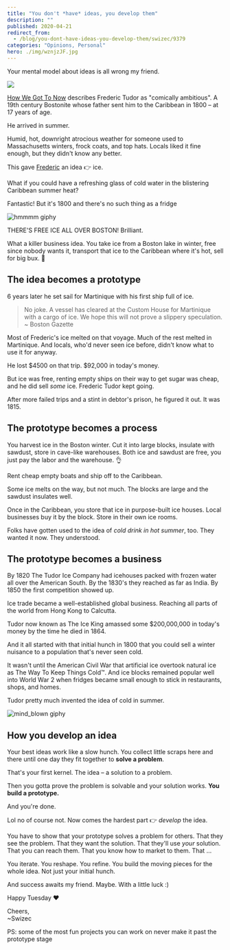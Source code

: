 ```yaml
---
title: "You don't *have* ideas, you develop them"
description: ""
published: 2020-04-21
redirect_from:
  - /blog/you-dont-have-ideas-you-develop-them/swizec/9379
categories: "Opinions, Personal"
hero: ./img/wznjzJF.jpg
---
```


Your mental model about ideas is all wrong my friend.

![](./img/wznjzJF.jpg)

[How We Got To Now](https://en.wikipedia.org/wiki/How_We_Got_to_Now) describes Frederic Tudor as "comically ambitious". A 19th century Bostonite whose father sent him to the Caribbean in 1800 – at 17 years of age.

He arrived in summer.

Humid, hot, downright atrocious weather for someone used to Massachusetts winters, frock coats, and top hats. Locals liked it fine enough, but they didn't know any better.

This gave [Frederic](https://en.wikipedia.org/wiki/Frederic_Tudor) an idea 👉 ice.

What if you could have a refreshing glass of cold water in the blistering Caribbean summer heat?

Fantastic! But it's 1800 and there's no such thing as a fridge

![hmmmm giphy](./img/media-M8zyT2iyC7tH2dA0it-giphy.gif)

THERE'S FREE ICE ALL OVER BOSTON! Brilliant.

What a killer business idea. You take ice from a Boston lake in winter, free since nobody wants it, transport that ice to the Caribbean where it's hot, sell for big bux. 🤑

## The idea becomes a prototype

6 years later he set sail for Martinique with his first ship full of ice.

> No joke. A vessel has cleared at the Custom House for Martinique with a cargo of ice. We hope this will not prove a slippery speculation. ~ Boston Gazette

Most of Frederic's ice melted on that voyage. Much of the rest melted in Martinique. And locals, who'd never seen ice before, didn't know what to use it for anyway.

He lost $4500 on that trip. $92,000 in today's money.

But ice was free, renting empty ships on their way to get sugar was cheap, and he did sell _some_ ice. Frederic Tudor kept going.

After more failed trips and a stint in debtor's prison, he figured it out. It was 1815.

## The prototype becomes a process

You harvest ice in the Boston winter. Cut it into large blocks, insulate with sawdust, store in cave-like warehouses. Both ice and sawdust are free, you just pay the labor and the warehouse. 👌

Rent cheap empty boats and ship off to the Caribbean.

Some ice melts on the way, but not much. The blocks are large and the sawdust insulates well.

Once in the Caribbean, you store that ice in purpose-built ice houses. Local businesses buy it by the block. Store in their own ice rooms.

Folks have gotten used to the idea of _cold drink in hot summer_, too. They wanted it now. They understood.

## The prototype becomes a business

By 1820 The Tudor Ice Company had icehouses packed with frozen water all over the American South. By the 1830's they reached as far as India. By 1850 the first competition showed up.

Ice trade became a well-established global business. Reaching all parts of the world from Hong Kong to Calcutta.

Tudor now known as The Ice King amassed some $200,000,000 in today's money by the time he died in 1864.

And it all started with that initial hunch in 1800 that you could sell a winter nuisance to a population that's never seen cold.

It wasn't until the American Civil War that artificial ice overtook natural ice as The Way To Keep Things Cold™. And ice blocks remained popular well into World War 2 when fridges became small enough to stick in restaurants, shops, and homes.

Tudor pretty much invented the idea of cold in summer.

![mind_blown giphy](./img/media-5aLrlDiJPMPFS-giphy.gif)

## How you develop an idea

Your best ideas work like a slow hunch. You collect little scraps here and there until one day they fit together to **solve a problem**.

That's your first kernel. The idea – a solution to a problem.

Then you gotta prove the problem is solvable and your solution works. **You build a prototype.**

And you're done.

Lol no of course not. Now comes the hardest part 👉 _develop_ the idea.

You have to show that your prototype solves a problem for others. That they see the problem. That they want the solution. That they'll use _your_ solution. That you can reach them. That you know how to market to them. That ...

You iterate. You reshape. You refine. You build the moving pieces for the whole idea. Not just your initial hunch.

And success awaits my friend. Maybe. With a little luck :)

Happy Tuesday ❤️

Cheers,  
~Swizec

PS: some of the most fun projects you can work on never make it past the prototype stage
